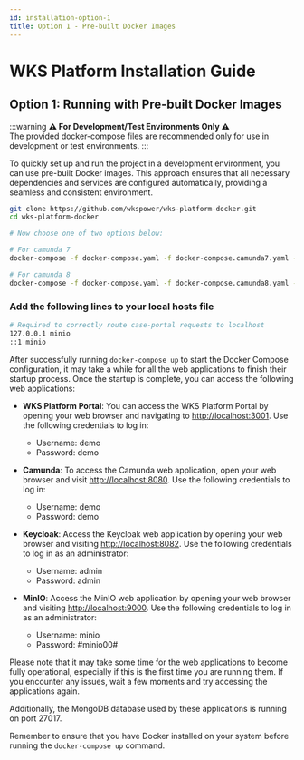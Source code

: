 ```yaml
---
id: installation-option-1
title: Option 1 - Pre-built Docker Images
---
```


# WKS Platform Installation Guide

## Option 1: Running with Pre-built Docker Images

:::warning
**⚠️ For Development/Test Environments Only ⚠️**<br />
The provided docker-compose files are recommended only for use in development or test environments.
:::

To quickly set up and run the project in a development environment, you can use pre-built Docker images. This approach ensures that all necessary dependencies and services are configured automatically, providing a seamless and consistent environment.

```bash
git clone https://github.com/wkspower/wks-platform-docker.git
cd wks-platform-docker

# Now choose one of two options below:

# For camunda 7
docker-compose -f docker-compose.yaml -f docker-compose.camunda7.yaml -f docker-compose.demo-data-loader.camunda7.yaml -f docker-compose.portal.yaml up -d --build

# For camunda 8
docker-compose -f docker-compose.yaml -f docker-compose.camunda8.yaml -f docker-compose.demo-data-loader.camunda8.yaml -f docker-compose.portal.yaml up -d --build
```

### Add the following lines to your local hosts file

```bash
# Required to correctly route case-portal requests to localhost
127.0.0.1 minio
::1 minio
```


After successfully running `docker-compose up` to start the Docker Compose configuration, it may take a while for all the web applications to finish their startup process. Once the startup is complete, you can access the following web applications:

- **WKS Platform Portal**: You can access the WKS Platform Portal by opening your web browser and navigating to [http://localhost:3001](http://localhost:3001). Use the following credentials to log in: 
    - Username: demo
    - Password: demo

- **Camunda**: To access the Camunda web application, open your web browser and visit [http://localhost:8080](http://localhost:8080). Use the following credentials to log in: 
    - Username: demo
    - Password: demo

- **Keycloak**: Access the Keycloak web application by opening your web browser and visiting [http://localhost:8082](http://localhost:8082). Use the following credentials to log in as an administrator: 
    - Username: admin
    - Password: admin

- **MinIO**: Access the MinIO web application by opening your web browser and visiting [http://localhost:9000](http://localhost:9000). Use the following credentials to log in as an administrator: 
    - Username: minio
    - Password: #minio00#

Please note that it may take some time for the web applications to become fully operational, especially if this is the first time you are running them. If you encounter any issues, wait a few moments and try accessing the applications again.

Additionally, the MongoDB database used by these applications is running on port 27017.

Remember to ensure that you have Docker installed on your system before running the `docker-compose up` command.
